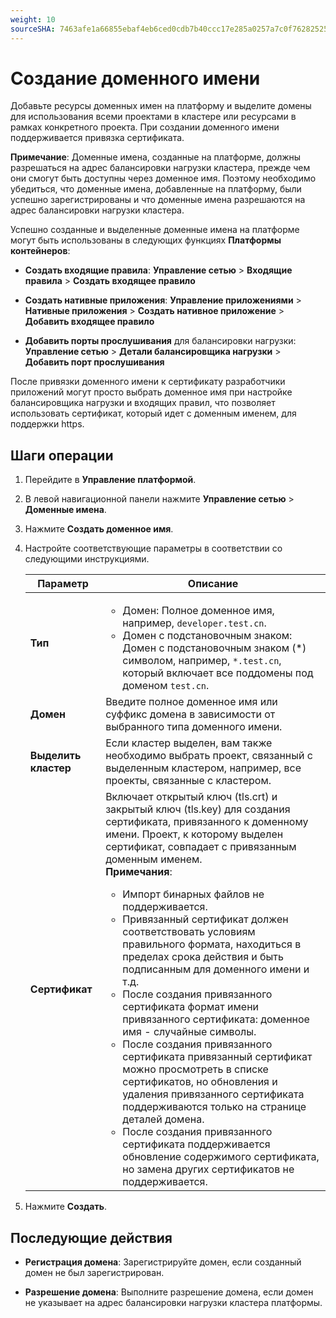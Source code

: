 ```yaml
---
weight: 10
sourceSHA: 7463afe1a66855ebaf4eb6ced0cdb7b40ccc17e285a0257a7c0f76282525f930
---
```


# Создание доменного имени

Добавьте ресурсы доменных имен на платформу и выделите домены для использования всеми проектами в кластере или ресурсами в рамках конкретного проекта. При создании доменного имени поддерживается привязка сертификата.

**Примечание**: Доменные имена, созданные на платформе, должны разрешаться на адрес балансировки нагрузки кластера, прежде чем они смогут быть доступны через доменное имя. Поэтому необходимо убедиться, что доменные имена, добавленные на платформу, были успешно зарегистрированы и что доменные имена разрешаются на адрес балансировки нагрузки кластера.

Успешно созданные и выделенные доменные имена на платформе могут быть использованы в следующих функциях **Платформы контейнеров**:

- **Создать входящие правила**: **Управление сетью** > **Входящие правила** > **Создать входящее правило**

- **Создать нативные приложения**: **Управление приложениями** > **Нативные приложения** > **Создать нативное приложение** > **Добавить входящее правило**

- **Добавить порты прослушивания** для балансировки нагрузки: **Управление сетью** > **Детали балансировщика нагрузки** > **Добавить порт прослушивания**

После привязки доменного имени к сертификату разработчики приложений могут просто выбрать доменное имя при настройке балансировщика нагрузки и входящих правил, что позволяет использовать сертификат, который идет с доменным именем, для поддержки https.

## Шаги операции

1. Перейдите в **Управление платформой**.

2. В левой навигационной панели нажмите **Управление сетью** > **Доменные имена**.

3. Нажмите **Создать доменное имя**.

4. Настройте соответствующие параметры в соответствии со следующими инструкциями.

   | Параметр             | Описание                                                                                                                                                                                                                                                                                                                                                                                                                                                                                                                                                                                                                                                                                                                                                                                                                                                                                                     |
   | -------------------- | --------------------------------------------------------------------------------------------------------------------------------------------------------------------------------------------------------------------------------------------------------------------------------------------------------------------------------------------------------------------------------------------------------------------------------------------------------------------------------------------------------------------------------------------------------------------------------------------------------------------------------------------------------------------------------------------------------------------------------------------------------------------------------------------------------------------------------------------------------------------------------------------------------------- |
   | **Тип**              | <ul><li>Домен: Полное доменное имя, например, `developer.test.cn`.</li><li>Домен с подстановочным знаком: Домен с подстановочным знаком (\*) символом, например, `*.test.cn`, который включает все поддомены под доменом `test.cn`.</li></ul>                                                                                                                                                                                                                                                                                                                                                                                                                                                                                                                                                                                                                                                                            |
   | **Домен**            | Введите полное доменное имя или суффикс домена в зависимости от выбранного типа доменного имени.                                                                                                                                                                                                                                                                                                                                                                                                                                                                                                                                                                                                                                                                                                                                                                                                                           |
   | **Выделить кластер** | Если кластер выделен, вам также необходимо выбрать проект, связанный с выделенным кластером, например, все проекты, связанные с кластером.                                                                                                                                                                                                                                                                                                                                                                                                                                                                                                                                                                                                                                                                                                                                                           |
   | **Сертификат**       | Включает открытый ключ (tls.crt) и закрытый ключ (tls.key) для создания сертификата, привязанного к доменному имени. Проект, к которому выделен сертификат, совпадает с привязанным доменным именем.<br />**Примечания**: <ul><li>Импорт бинарных файлов не поддерживается.</li><li>Привязанный сертификат должен соответствовать условиям правильного формата, находиться в пределах срока действия и быть подписанным для доменного имени и т.д.</li><li>После создания привязанного сертификата формат имени привязанного сертификата: доменное имя - случайные символы.</li><li>После создания привязанного сертификата привязанный сертификат можно просмотреть в списке сертификатов, но обновления и удаления привязанного сертификата поддерживаются только на странице деталей домена.</li><li>После создания привязанного сертификата поддерживается обновление содержимого сертификата, но замена других сертификатов не поддерживается.</li></ul> |

5. Нажмите **Создать**.

## Последующие действия

- **Регистрация домена**: Зарегистрируйте домен, если созданный домен не был зарегистрирован.

- **Разрешение домена**: Выполните разрешение домена, если домен не указывает на адрес балансировки нагрузки кластера платформы.
